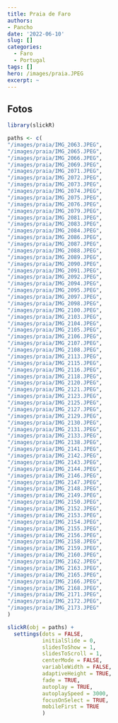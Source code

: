 ```yaml
---
title: Praia de Faro
authors: 
- Pancho
date: '2022-06-10'
slug: []
categories:
  - Faro
  - Portugal
tags: []
hero: /images/praia.JPEG
excerpt: ~
---
```


## Fotos

```r
library(slickR)

paths <- c(
"/images/praia/IMG_2063.JPEG",
"/images/praia/IMG_2065.JPEG",
"/images/praia/IMG_2066.JPEG",
"/images/praia/IMG_2069.JPEG",
"/images/praia/IMG_2071.JPEG",
"/images/praia/IMG_2072.JPEG",
"/images/praia/IMG_2073.JPEG",
"/images/praia/IMG_2074.JPEG",
"/images/praia/IMG_2075.JPEG",
"/images/praia/IMG_2076.JPEG",
"/images/praia/IMG_2079.JPEG",
"/images/praia/IMG_2081.JPEG",
"/images/praia/IMG_2083.JPEG",
"/images/praia/IMG_2084.JPEG",
"/images/praia/IMG_2086.JPEG",
"/images/praia/IMG_2087.JPEG",
"/images/praia/IMG_2088.JPEG",
"/images/praia/IMG_2089.JPEG",
"/images/praia/IMG_2090.JPEG",
"/images/praia/IMG_2091.JPEG",
"/images/praia/IMG_2092.JPEG",
"/images/praia/IMG_2094.JPEG",
"/images/praia/IMG_2095.JPEG",
"/images/praia/IMG_2097.JPEG",
"/images/praia/IMG_2098.JPEG",
"/images/praia/IMG_2100.JPEG",
"/images/praia/IMG_2103.JPEG",
"/images/praia/IMG_2104.JPEG",
"/images/praia/IMG_2105.JPEG",
"/images/praia/IMG_2106.JPEG",
"/images/praia/IMG_2107.JPEG",
"/images/praia/IMG_2108.JPEG",
"/images/praia/IMG_2113.JPEG",
"/images/praia/IMG_2115.JPEG",
"/images/praia/IMG_2116.JPEG",
"/images/praia/IMG_2118.JPEG",
"/images/praia/IMG_2120.JPEG",
"/images/praia/IMG_2121.JPEG",
"/images/praia/IMG_2123.JPEG",
"/images/praia/IMG_2125.JPEG",
"/images/praia/IMG_2127.JPEG",
"/images/praia/IMG_2129.JPEG",
"/images/praia/IMG_2130.JPEG",
"/images/praia/IMG_2131.JPEG",
"/images/praia/IMG_2133.JPEG",
"/images/praia/IMG_2138.JPEG",
"/images/praia/IMG_2141.JPEG",
"/images/praia/IMG_2142.JPEG",
"/images/praia/IMG_2143.JPEG",
"/images/praia/IMG_2144.JPEG",
"/images/praia/IMG_2146.JPEG",
"/images/praia/IMG_2147.JPEG",
"/images/praia/IMG_2148.JPEG",
"/images/praia/IMG_2149.JPEG",
"/images/praia/IMG_2150.JPEG",
"/images/praia/IMG_2152.JPEG",
"/images/praia/IMG_2153.JPEG",
"/images/praia/IMG_2154.JPEG",
"/images/praia/IMG_2155.JPEG",
"/images/praia/IMG_2156.JPEG",
"/images/praia/IMG_2158.JPEG",
"/images/praia/IMG_2159.JPEG",
"/images/praia/IMG_2160.JPEG",
"/images/praia/IMG_2162.JPEG",
"/images/praia/IMG_2163.JPEG",
"/images/praia/IMG_2165.JPEG",
"/images/praia/IMG_2166.JPEG",
"/images/praia/IMG_2168.JPEG",
"/images/praia/IMG_2171.JPEG",
"/images/praia/IMG_2172.JPEG",
"/images/praia/IMG_2173.JPEG"
)

slickR(obj = paths) + 
  settings(dots = FALSE,
           initialSlide = 0,
           slidesToShow = 1,
           slidesToScroll = 1,
           centerMode = FALSE,
           variableWidth = FALSE,
           adaptiveHeight = TRUE,
           fade = TRUE,
           autoplay = TRUE,
           autoplaySpeed = 3000,
           focusOnSelect = TRUE,
           mobileFirst = TRUE
           )
```

